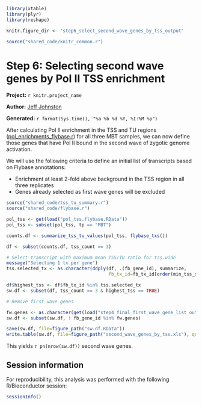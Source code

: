 ``` r
library(xtable)
library(plyr)
library(reshape)

knitr.figure_dir <- "step6_select_second_wave_genes_by_tss_output"

source("shared_code/knitr_common.r")
````

# Step 6: Selecting second wave genes by Pol II TSS enrichment

**Project:** `r knitr.project_name`

**Author:** [Jeff Johnston](mailto:jjj@stowers.org)

**Generated:** `r format(Sys.time(), "%a %b %d %Y, %I:%M %p")`

After calculating Pol II enrichment in the TSS and TU regions ([pol_enrichments_flybase.r](pol_enrichments_flybase.r)) for all three MBT samples, we can now define those genes that have Pol II bound in the second wave of zygotic genome activation.

We will use the following criteria to define an initial list of transcripts based on Flybase annotations:

* Enrichment at least 2-fold above background in the TSS region in all three replicates
* Genes already selected as first wave genes will be excluded

``` r

source("shared_code/tss_tu_summary.r")
source("shared_code/flybase.r")

pol_tss <- get(load("pol_tss.flybase.RData"))
pol_tss <- subset(pol_tss, tp == "MBT")

counts.df <- summarize_tss_tu_values(pol_tss, flybase_txs())

df <- subset(counts.df, tss_count == 3)

# Select transcript with maximum mean TSS/TU ratio for tss.wide
message("Selecting 1 tx per gene")
tss.selected_tx <- as.character(ddply(df, .(fb_gene_id), summarize, 
                                      fb_tx_id=fb_tx_id[order(min_tss_signal_quantile, mean_tu, decreasing=TRUE)[1]])$fb_tx_id)

df$highest_tss <- df$fb_tx_id %in% tss.selected_tx
sw.df <- subset(df, tss_count == 3 & highest_tss == TRUE)

# Remove first wave genes

fw.genes <- as.character(get(load("step4_final_first_wave_gene_list_output/fw.df.RData"))$fb_gene_id)
sw.df <- subset(sw.df, ! fb_gene_id %in% fw.genes)

save(sw.df, file=figure_path("sw.df.RData"))
write.table(sw.df, file=figure_path("second_wave_genes_by_tss.xls"), quote=F, sep="\t", row.names=F, col.names=T)
````

This yields `r pn(nrow(sw.df))` second wave genes.

## Session information

For reproducibility, this analysis was performed with the following R/Bioconductor session:

``` r
sessionInfo()
````
